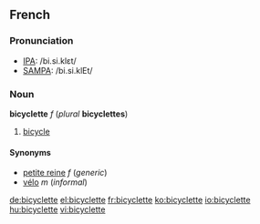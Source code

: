 ==French==

===Pronunciation===
*[[w:IPA|IPA]]: /bi.si.klɛt/
*[[w:SAMPA|SAMPA]]: /bi.si.klEt/

===Noun===
'''bicyclette''' ''f'' (''plural'' '''bicyclettes''')

#[[bicycle]]

====Synonyms====
*[[petite reine]] ''f'' (''generic'')
*[[vélo]] ''m'' (''informal'')

[[de:bicyclette]]
[[el:bicyclette]]
[[fr:bicyclette]]
[[ko:bicyclette]]
[[io:bicyclette]]
[[hu:bicyclette]]
[[vi:bicyclette]]